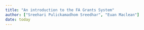 ```yaml
---
title: "An introduction to the FA Grants System"
author: ["Sreehari Pulickamadhom Sreedhar", "Euan Maclean"]
date: today
---
```



